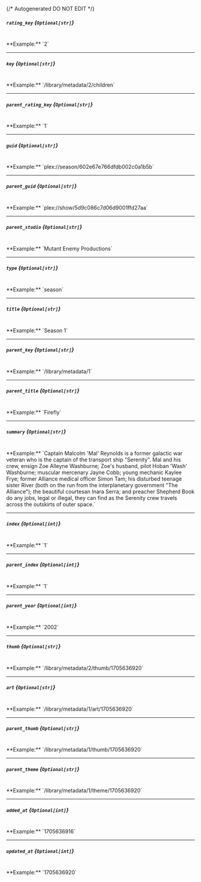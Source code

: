 {/* Autogenerated DO NOT EDIT  */}
##### `rating_key` *{`Optional[str]`}*
<br/>
**Example:** `2`

---
##### `key` *{`Optional[str]`}*
<br/>
**Example:** `/library/metadata/2/children`

---
##### `parent_rating_key` *{`Optional[str]`}*
<br/>
**Example:** `1`

---
##### `guid` *{`Optional[str]`}*
<br/>
**Example:** `plex://season/602e67e766dfdb002c0a1b5b`

---
##### `parent_guid` *{`Optional[str]`}*
<br/>
**Example:** `plex://show/5d9c086c7d06d9001ffd27aa`

---
##### `parent_studio` *{`Optional[str]`}*
<br/>
**Example:** `Mutant Enemy Productions`

---
##### `type` *{`Optional[str]`}*
<br/>
**Example:** `season`

---
##### `title` *{`Optional[str]`}*
<br/>
**Example:** `Season 1`

---
##### `parent_key` *{`Optional[str]`}*
<br/>
**Example:** `/library/metadata/1`

---
##### `parent_title` *{`Optional[str]`}*
<br/>
**Example:** `Firefly`

---
##### `summary` *{`Optional[str]`}*
<br/>
**Example:** `Captain Malcolm 'Mal' Reynolds is a former galactic war veteran who is the captain of the transport ship "Serenity". Mal and his crew, ensign Zoe Alleyne Washburne; Zoe's husband, pilot Hoban 'Wash' Washburne; muscular mercenary Jayne Cobb; young mechanic Kaylee Frye; former Alliance medical officer Simon Tam; his disturbed teenage sister River (both on the run from the interplanetary government "The Alliance"); the beautiful courtesan Inara Serra; and preacher Shepherd Book do any jobs, legal or illegal, they can find as the Serenity crew travels across the outskirts of outer space.`

---
##### `index` *{`Optional[int]`}*
<br/>
**Example:** `1`

---
##### `parent_index` *{`Optional[int]`}*
<br/>
**Example:** `1`

---
##### `parent_year` *{`Optional[int]`}*
<br/>
**Example:** `2002`

---
##### `thumb` *{`Optional[str]`}*
<br/>
**Example:** `/library/metadata/2/thumb/1705636920`

---
##### `art` *{`Optional[str]`}*
<br/>
**Example:** `/library/metadata/1/art/1705636920`

---
##### `parent_thumb` *{`Optional[str]`}*
<br/>
**Example:** `/library/metadata/1/thumb/1705636920`

---
##### `parent_theme` *{`Optional[str]`}*
<br/>
**Example:** `/library/metadata/1/theme/1705636920`

---
##### `added_at` *{`Optional[int]`}*
<br/>
**Example:** `1705636916`

---
##### `updated_at` *{`Optional[int]`}*
<br/>
**Example:** `1705636920`


